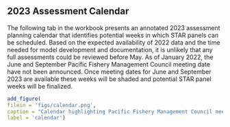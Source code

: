## 2023 Assessment Calendar 

The following tab in the workbook presents an annotated 2023 assessment planning calendar
that identifies potential weeks in which STAR panels can be scheduled. Based on the expected availability of 2022 data and the time needed for model development and documentation, it is unlikely that any full assessments could be reviewed before May. As of January 2022, the June and September Pacific Fishery Management Council meeting date have not been announced.  Once meeting dates for June and September 2023 are available these weeks will be shaded and potential STAR panel weeks will be finalized. 

```r
add_figure(
filein = 'figs/calendar.png', 
caption = "Calendar highlighting Pacific Fishery Management Council meetings, Briefing Book deadlines, and possible STAR Panel weeks.",
label = 'calendar')
```